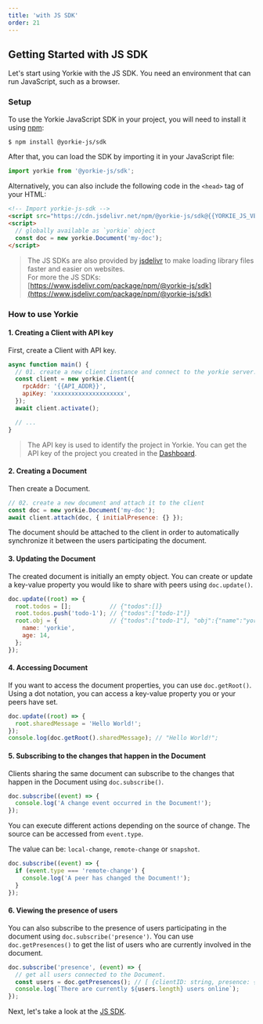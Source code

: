 ```yaml
---
title: 'with JS SDK'
order: 21
---
```


## Getting Started with JS SDK

Let's start using Yorkie with the JS SDK. You need an environment that can run JavaScript, such as a browser.

### Setup

To use the Yorkie JavaScript SDK in your project, you will need to install it using [npm](https://www.npmjs.com/package/@yorkie-js/sdk):

```bash
$ npm install @yorkie-js/sdk
```
After that, you can load the SDK by importing it in your JavaScript file:

```js
import yorkie from '@yorkie-js/sdk';
```

Alternatively, you can also include the following code in the `<head>` tag of your HTML:

```html
<!-- Import yorkie-js-sdk -->
<script src="https://cdn.jsdelivr.net/npm/@yorkie-js/sdk@{{YORKIE_JS_VERSION}}/dist/yorkie-js-sdk.js"></script>
<script>
  // globally available as `yorkie` object
  const doc = new yorkie.Document('my-doc');
</script>
```

> The JS SDKs are also provided by [jsdelivr](https://www.jsdelivr.com/) to make loading library files faster and easier on websites.<br/>For more the JS SDKs: [https://www.jsdelivr.com/package/npm/@yorkie-js/sdk](https://www.jsdelivr.com/package/npm/@yorkie-js/sdk)

### How to use Yorkie

#### 1. Creating a Client with API key

First, create a Client with API key.

```js
async function main() {
  // 01. create a new client instance and connect to the yorkie server.
  const client = new yorkie.Client({
    rpcAddr: '{{API_ADDR}}',
    apiKey: 'xxxxxxxxxxxxxxxxxxxx',
  });
  await client.activate();

  // ...
}
```

> The API key is used to identify the project in Yorkie. You can get the API key of the project you created in the [Dashboard]({{DASHBOARD_PATH}}).

#### 2. Creating a Document

Then create a Document.

```js
// 02. create a new document and attach it to the client
const doc = new yorkie.Document('my-doc');
await client.attach(doc, { initialPresence: {} });
```

The document should be attached to the client in order to automatically synchronize it between the users participating the document.

#### 3. Updating the Document

The created document is initially an empty object. You can create or update a key-value property you would like to share with peers using `doc.update()`.

```js
doc.update((root) => {
  root.todos = [];           // {"todos":[]}
  root.todos.push('todo-1'); // {"todos":["todo-1"]}
  root.obj = {               // {"todos":["todo-1"], "obj":{"name":"yorkie","age":14}}
    name: 'yorkie',
    age: 14,
  };
});
```

#### 4. Accessing Document

If you want to access the document properties, you can use `doc.getRoot()`. Using a dot notation, you can access a key-value property you or your peers have set.

```js
doc.update((root) => {
  root.sharedMessage = 'Hello World!';
});
console.log(doc.getRoot().sharedMessage); // "Hello World!";
```

#### 5. Subscribing to the changes that happen in the Document

Clients sharing the same document can subscribe to the changes that happen in the Document using `doc.subscribe()`.

```js
doc.subscribe((event) => {
  console.log('A change event occurred in the Document!');
});
```

You can execute different actions depending on the source of change. The source can be accessed from `event.type`.

The value can be: `local-change`, `remote-change` or `snapshot`.

```js
doc.subscribe((event) => {
  if (event.type === 'remote-change') {
    console.log('A peer has changed the Document!');
  }
});
```

#### 6. Viewing the presence of users

You can also subscribe to the presence of users participating in the document using `doc.subscribe('presence')`. 
You can use `doc.getPresences()` to get the list of users who are currently involved in the document.

```js
doc.subscribe('presence', (event) => {
  // get all users connected to the Document.
  const users = doc.getPresences(); // [ {clientID: string, presence: {key: value}}, ... ]
  console.log(`There are currently ${users.length} users online`);
});
```

Next, let's take a look at the [JS SDK](/docs/js-sdk).
